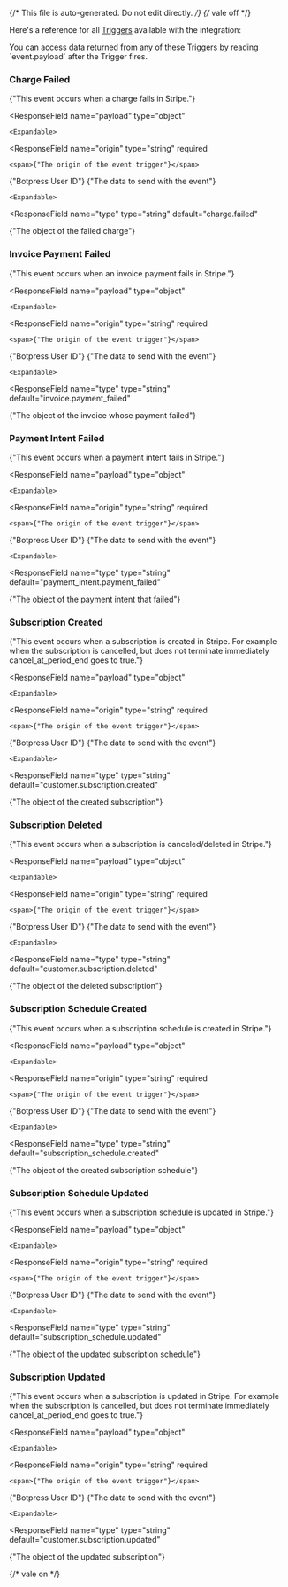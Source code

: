 {/* This file is auto-generated. Do not edit directly. */}
{/* vale off */}

Here's a reference for all [Triggers](/learn/reference/triggers/) available with the integration:


<Tip>
You can access data returned from any of these Triggers by reading `event.payload` after the Trigger fires.
</Tip>


### Charge Failed

<span>{"This event occurs when a charge fails in Stripe."}</span>

  <ResponseField
    name="payload"
    type="object"
  >
    

    <Expandable>
  <ResponseField
    name="origin"
    type="string"
    required
  >
    <span>{"The origin of the event trigger"}</span>
  </ResponseField>
  <ResponseField
    name="userId"
    type="string"
    required
  >
    <span>{"Botpress User ID"}</span>
  </ResponseField>
  <ResponseField
    name="data"
    type="object"
    required
  >
    <span>{"The data to send with the event"}</span>

    <Expandable>
  <ResponseField
    name="type"
    type="string"
    default="charge.failed"
  >
    
  </ResponseField>
  <ResponseField
    name="object"
    type="object"
    required
  >
    <span>{"The object of the failed charge"}</span>
  </ResponseField>
    </Expandable>
  </ResponseField>
    </Expandable>
  </ResponseField>

### Invoice Payment Failed

<span>{"This event occurs when an invoice payment fails in Stripe."}</span>

  <ResponseField
    name="payload"
    type="object"
  >
    

    <Expandable>
  <ResponseField
    name="origin"
    type="string"
    required
  >
    <span>{"The origin of the event trigger"}</span>
  </ResponseField>
  <ResponseField
    name="userId"
    type="string"
    required
  >
    <span>{"Botpress User ID"}</span>
  </ResponseField>
  <ResponseField
    name="data"
    type="object"
    required
  >
    <span>{"The data to send with the event"}</span>

    <Expandable>
  <ResponseField
    name="type"
    type="string"
    default="invoice.payment_failed"
  >
    
  </ResponseField>
  <ResponseField
    name="object"
    type="object"
    required
  >
    <span>{"The object of the invoice whose payment failed"}</span>
  </ResponseField>
    </Expandable>
  </ResponseField>
    </Expandable>
  </ResponseField>

### Payment Intent Failed

<span>{"This event occurs when a payment intent fails in Stripe."}</span>

  <ResponseField
    name="payload"
    type="object"
  >
    

    <Expandable>
  <ResponseField
    name="origin"
    type="string"
    required
  >
    <span>{"The origin of the event trigger"}</span>
  </ResponseField>
  <ResponseField
    name="userId"
    type="string"
    required
  >
    <span>{"Botpress User ID"}</span>
  </ResponseField>
  <ResponseField
    name="data"
    type="object"
    required
  >
    <span>{"The data to send with the event"}</span>

    <Expandable>
  <ResponseField
    name="type"
    type="string"
    default="payment_intent.payment_failed"
  >
    
  </ResponseField>
  <ResponseField
    name="object"
    type="object"
    required
  >
    <span>{"The object of the payment intent that failed"}</span>
  </ResponseField>
    </Expandable>
  </ResponseField>
    </Expandable>
  </ResponseField>

### Subscription Created

<span>{"This event occurs when a subscription is created in Stripe. For example when the subscription is cancelled, but does not terminate immediately cancel_at_period_end goes to true."}</span>

  <ResponseField
    name="payload"
    type="object"
  >
    

    <Expandable>
  <ResponseField
    name="origin"
    type="string"
    required
  >
    <span>{"The origin of the event trigger"}</span>
  </ResponseField>
  <ResponseField
    name="userId"
    type="string"
    required
  >
    <span>{"Botpress User ID"}</span>
  </ResponseField>
  <ResponseField
    name="data"
    type="object"
    required
  >
    <span>{"The data to send with the event"}</span>

    <Expandable>
  <ResponseField
    name="type"
    type="string"
    default="customer.subscription.created"
  >
    
  </ResponseField>
  <ResponseField
    name="object"
    type="object"
    required
  >
    <span>{"The object of the created subscription"}</span>
  </ResponseField>
    </Expandable>
  </ResponseField>
    </Expandable>
  </ResponseField>

### Subscription Deleted

<span>{"This event occurs when a subscription is canceled/deleted in Stripe."}</span>

  <ResponseField
    name="payload"
    type="object"
  >
    

    <Expandable>
  <ResponseField
    name="origin"
    type="string"
    required
  >
    <span>{"The origin of the event trigger"}</span>
  </ResponseField>
  <ResponseField
    name="userId"
    type="string"
    required
  >
    <span>{"Botpress User ID"}</span>
  </ResponseField>
  <ResponseField
    name="data"
    type="object"
    required
  >
    <span>{"The data to send with the event"}</span>

    <Expandable>
  <ResponseField
    name="type"
    type="string"
    default="customer.subscription.deleted"
  >
    
  </ResponseField>
  <ResponseField
    name="object"
    type="object"
    required
  >
    <span>{"The object of the deleted subscription"}</span>
  </ResponseField>
    </Expandable>
  </ResponseField>
    </Expandable>
  </ResponseField>

### Subscription Schedule Created

<span>{"This event occurs when a subscription schedule is created in Stripe."}</span>

  <ResponseField
    name="payload"
    type="object"
  >
    

    <Expandable>
  <ResponseField
    name="origin"
    type="string"
    required
  >
    <span>{"The origin of the event trigger"}</span>
  </ResponseField>
  <ResponseField
    name="userId"
    type="string"
    required
  >
    <span>{"Botpress User ID"}</span>
  </ResponseField>
  <ResponseField
    name="data"
    type="object"
    required
  >
    <span>{"The data to send with the event"}</span>

    <Expandable>
  <ResponseField
    name="type"
    type="string"
    default="subscription_schedule.created"
  >
    
  </ResponseField>
  <ResponseField
    name="object"
    type="object"
    required
  >
    <span>{"The object of the created subscription schedule"}</span>
  </ResponseField>
    </Expandable>
  </ResponseField>
    </Expandable>
  </ResponseField>

### Subscription Schedule Updated

<span>{"This event occurs when a subscription schedule is updated in Stripe."}</span>

  <ResponseField
    name="payload"
    type="object"
  >
    

    <Expandable>
  <ResponseField
    name="origin"
    type="string"
    required
  >
    <span>{"The origin of the event trigger"}</span>
  </ResponseField>
  <ResponseField
    name="userId"
    type="string"
    required
  >
    <span>{"Botpress User ID"}</span>
  </ResponseField>
  <ResponseField
    name="data"
    type="object"
    required
  >
    <span>{"The data to send with the event"}</span>

    <Expandable>
  <ResponseField
    name="type"
    type="string"
    default="subscription_schedule.updated"
  >
    
  </ResponseField>
  <ResponseField
    name="object"
    type="object"
    required
  >
    <span>{"The object of the updated subscription schedule"}</span>
  </ResponseField>
    </Expandable>
  </ResponseField>
    </Expandable>
  </ResponseField>

### Subscription Updated

<span>{"This event occurs when a subscription is updated in Stripe. For example when the subscription is cancelled, but does not terminate immediately cancel_at_period_end goes to true."}</span>

  <ResponseField
    name="payload"
    type="object"
  >
    

    <Expandable>
  <ResponseField
    name="origin"
    type="string"
    required
  >
    <span>{"The origin of the event trigger"}</span>
  </ResponseField>
  <ResponseField
    name="userId"
    type="string"
    required
  >
    <span>{"Botpress User ID"}</span>
  </ResponseField>
  <ResponseField
    name="data"
    type="object"
    required
  >
    <span>{"The data to send with the event"}</span>

    <Expandable>
  <ResponseField
    name="type"
    type="string"
    default="customer.subscription.updated"
  >
    
  </ResponseField>
  <ResponseField
    name="object"
    type="object"
    required
  >
    <span>{"The object of the updated subscription"}</span>
  </ResponseField>
    </Expandable>
  </ResponseField>
    </Expandable>
  </ResponseField>


{/* vale on */}